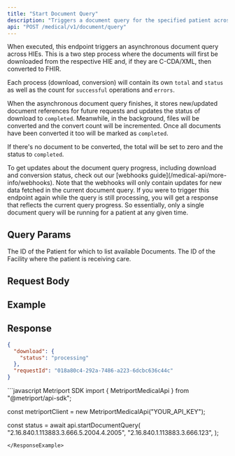 ```yaml
---
title: "Start Document Query"
description: "Triggers a document query for the specified patient across HIEs."
api: "POST /medical/v1/document/query"
---
```


When executed, this endpoint triggers an asynchronous document query across HIEs. This is a two step process where the documents will
first be downloaded from the respective HIE and, if they are C-CDA/XML, then converted to FHIR.

Each process (download, conversion) will contain its own `total` and `status` as well as the count for `successful` operations and `errors`.

When the asynchronous document query finishes, it stores new/updated document references for future requests and
updates the status of download to `completed`. Meanwhile, in the background, files will be converted and the convert count will be
incremented. Once all documents have been converted it too will be marked as `completed`.

If there's no document to be converted, the total will be set to zero and the status to `completed`.

<Tip>
  To get updates about the document query progress, including download and conversion status, check
  out our [webhooks guide](/medical-api/more-info/webhooks). Note that the webhooks will only
  contain updates for new data fetched in the current document query.
</Tip>

<Warning>
  If you were to trigger this endpoint again while the query is still processing, you will get a
  response that reflects the current query progress. So essentially, only a single document query
  will be running for a patient at any given time.
</Warning>

## Query Params

<ParamField query="patientId" type="string" required>
  The ID of the Patient for which to list available Documents.
</ParamField>

<ParamField query="facilityId" type="string" required>
  The ID of the Facility where the patient is receiving care.
</ParamField>

## Request Body

<Snippet file="webhook-request-metadata.mdx" />

## Example

<Snippet file="webhook-metadata-post-example.mdx" />

## Response

<Snippet file="document-progress-download.mdx" />
<Snippet file="request-id.mdx" />

```json
{
  "download": {
    "status": "processing"
  },
  "requestId": "018a80c4-292a-7486-a223-6dcbc636c44c"
}
```

<ResponseExample>
```javascript Metriport SDK
import { MetriportMedicalApi } from "@metriport/api-sdk";

const metriportClient = new MetriportMedicalApi("YOUR_API_KEY");

const status = await api.startDocumentQuery(
"2.16.840.1.113883.3.666.5.2004.4.2005",
"2.16.840.1.113883.3.666.123",
);

```
</ResponseExample>
```
